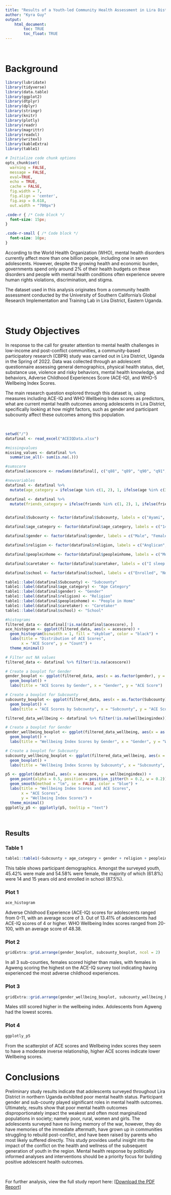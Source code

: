 ```yaml
---
title: "Results of a Youth-led Community Health Assessment in Lira District, Northern Uganda" 
author: "Kyra Guy"
output: 
    html_document:
        toc: TRUE
        toc_float: TRUE
---
```


<br>

# Background

```r

library(lubridate)
library(tidyverse)
library(data.table)
library(ggplot2)
library(dtplyr)
library(dplyr)
library(stringr)
library(knitr)
library(plotly)
library(readr)
library(magrittr)
library(readxl)
library(writexl)
library(kableExtra)
library(table1)

# Initialize code chunk options
opts_chunk$set(
  warning = FALSE,
  message = FALSE,
  eval=TRUE,
  echo = TRUE,
  cache = FALSE,
  fig.width = 7, 
  fig.align = 'center',
  fig.asp = 0.618,
  out.width = "700px")
```

```css
.code-r { /* Code block */
  font-size: 15px;
}

.code-r-small { /* Code block */
  font-size: 10px;
}
```

According to the World Health Organization (WHO), mental health disorders currently affect more than one billion people, including one in seven adolescents. However, despite the growing health and economic burden, governments spend only around 2% of their health budgets on these disorders and people with mental health conditions often experience severe human rights violations, discrimination, and stigma.

The dataset used in this analysis originates from a community health assessment conducted by the University of Southern California's Global Research Implementation and Training Lab in Lira District, Eastern Uganda.

<br>

# Study Objectives

In response to the call for greater attention to mental health challenges in low-income and post-conflict communities, a community-based participatory research (CBPR) study was carried out in Lira District, Uganda in the Spring of 2022. Data was collected through an adolescent questionnaire assessing general demographics, physical health status, diet, substance use, violence and risky behaviors, mental health knowledge, and behaviors, Adverse Childhood Experiences Score (ACE-IQ), and WHO-5 Wellbeing Index Scores.

The main research question explored through this dataset is, using measures including ACE-IQ and WHO Wellbeing Index scores as predictors, what are current mental health outcomes among adolescents in Lira District, specifically looking at how might factors, such as gender and participant subcounty affect these outcomes among this population.

<br>

```r
setwd("/")
datafinal <- read_excel("ACEIQData.xlsx")
```

```r
#missingvalues
missing_values <- datafinal %>%
  summarise_all(~ sum(is.na(.)))

#sumscore
datafinal$acescore <- rowSums(datafinal[, c("q88", "q89", "q90", "q91", "q92", "q93", "q94", "q95", "q96", "q97", "q98", "q99", "q100")], na.rm = TRUE)

#newvariables
datafinal <- datafinal %>%
  mutate(age_category = ifelse(age %in% c(1, 2), 1, ifelse(age %in% c(3, 4), 2, NA)))

datafinal <- datafinal %>%
  mutate(friends_category = ifelse(friends %in% c(1, 2), 1, ifelse(friends %in% c(3, 4), 2, NA)))


datafinal$Subcounty <- factor(datafinal$Subcounty, labels = c("Ayami", "Aromo", "Agweng"))

datafinal$age_category <- factor(datafinal$age_category, labels = c("14-15", "16-17"))

datafinal$gender <- factor(datafinal$gender, labels = c("Male", "Female"))

datafinal$religion <- factor(datafinal$religion, labels = c("Anglican", "Roman Catholic", "Muslim", "Pentecostal", "Jewish"))

datafinal$peopleinhome <- factor(datafinal$peopleinhome, labels = c("Mother", "Father", "Brother/Sister", "Grandparent"))

datafinal$caretaker <- factor(datafinal$caretaker, labels = c("I sleep alone", "2 people", "3 people", "4 people", "5 or more people"))

datafinal$school <- factor(datafinal$school, labels = c("Enrolled", "Not enrolled"))
```

```r
table1::label(datafinal$Subcounty) <- "Subcounty"
table1::label(datafinal$age_category) <- "Age Category"
table1::label(datafinal$gender) <- "Gender"
table1::label(datafinal$religion) <- "Religion"
table1::label(datafinal$peopleinhome) <- "People in Home"
table1::label(datafinal$caretaker) <- "Caretaker"
table1::label(datafinal$school) <- "School"
```

```r
#histograms
filtered_data <- datafinal[!is.na(datafinal$acescore), ]
ace_histogram <- ggplot(filtered_data, aes(x = acescore)) +
  geom_histogram(binwidth = 1, fill = "skyblue", color = "black") +
  labs(title = "Distribution of ACE Scores",
       x = "ACE Score", y = "Count") +
  theme_minimal()
```

```r

# Filter out NA values
filtered_data <- datafinal %>% filter(!is.na(acescore))

# Create a boxplot for Gender
gender_boxplot <- ggplot(filtered_data, aes(x = as.factor(gender), y = acescore)) +
  geom_boxplot() +
  labs(title = "ACE Scores by Gender", x = "Gender", y = "ACE Score")

# Create a boxplot for Subcounty
subcounty_boxplot <- ggplot(filtered_data, aes(x = as.factor(Subcounty), y = acescore)) +
  geom_boxplot() +
  labs(title = "ACE Scores by Subcounty", x = "Subcounty", y = "ACE Score")
```

```r
filtered_data_wellbeing <- datafinal %>% filter(!is.na(wellbeingindex))

# Create a boxplot for Gender
gender_wellbeing_boxplot <- ggplot(filtered_data_wellbeing, aes(x = as.factor(gender), y = wellbeingindex)) +
  geom_boxplot() +
  labs(title = "Wellbeing Index Scores by Gender", x = "Gender", y = "Wellbeing Index")

# Create a boxplot for Subcounty
subcounty_wellbeing_boxplot <- ggplot(filtered_data_wellbeing, aes(x = as.factor(Subcounty), y = wellbeingindex)) +
  geom_boxplot() +
  labs(title = "Wellbeing Index Scores by Subcounty", x = "Subcounty", y = "Wellbeing Index")
```

```r
p5 <- ggplot(datafinal, aes(x = acescore, y = wellbeingindex)) +
  geom_point(alpha = 0.5, position = position_jitter(h = 0.2, w = 0.2)) +
  geom_smooth(method = "lm", se = FALSE, color = "blue") +
  labs(title = "Wellbeing Index Scores and ACE Scores",
       x = "ACE Scores",
       y = "Wellbeing Index Scores") +
  theme_minimal()
ggplotly_p5 <- ggplotly(p5, tooltip = "text")
```

<br>

## Results {.tabset}

### Table 1

```r
table1::table1(~Subcounty + age_category + gender + religion + peopleinhome + caretaker + school, data = datafinal)
```

This table shows participant demographics. Amongst the surveyed youth, 45.42% were male and 54.58% were female, the majority of which (61.8%) were 14 and 15 years old and enrolled in school (87.5%).

### Plot 1

```r
ace_histogram
```

Adverse Childhood Experience (ACE-IQ) scores for adolescents ranged from 0-11, with an average score of 3. Out of 13.41% of adolescents had ACE-IQ scores of 4 or higher. WHO Wellbeing Index scores ranged from 20-100, with an average score of 48.38.

### Plot 2

```r
gridExtra::grid.arrange(gender_boxplot, subcounty_boxplot, ncol = 2)
```

In all 3 sub-counties, females scored higher than males, with females in Agweng scoring the highest on the ACE-IQ survey tool indicating having experienced the most adverse childhood experiences.

### Plot 3

```r
gridExtra::grid.arrange(gender_wellbeing_boxplot, subcounty_wellbeing_boxplot, ncol = 2)
```

Males still scored higher in the wellbeing index. Adolescents from Agweng had the lowest scores.

### Plot 4

```r
ggplotly_p5
```

From the scatterplot of ACE scores and Wellbeing index scores they seem to have a moderate inverse relationship, higher ACE scores indicate lower Wellbeing scores.

# Conclusions

Preliminary study results indicate that adolescents surveyed throughout Lira District in northern Uganda exhibited poor mental health status. Participant gender and sub-county played significant roles in mental health outcomes. Ultimately, results show that poor mental health outcomes disproportionately impact the weakest and often most marginalized populations in society; namely poor, rural, women and girls. The adolescents surveyed have no living memory of the war, however, they do have memories of the immediate aftermath, have grown up in communities struggling to rebuild post-conflict, and have been raised by parents who most likely suffered directly. This study provides useful insight into the impact of the conflict on the health and wellness of the subsequent generation of youth in the region. Mental health response by politically informed analyses and interventions should be a priority focus for building positive adolescent health outcomes.

<br>

For further analysis, view the full study report here: [[Download the PDF Report]](file:///Users/kyraguy/Downloads/HealthAssessment.pdf)
